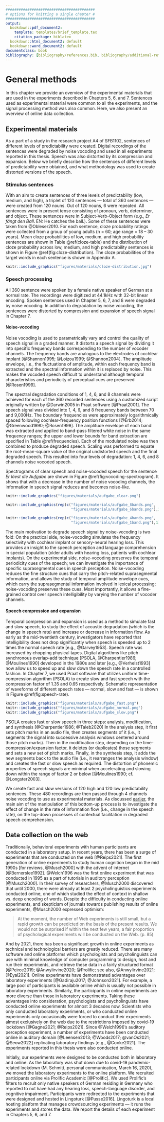 ```yaml
---
#########################################
# options for knitting a single chapter #
#########################################
output:
  bookdown::pdf_document2:
    template: templates/brief_template.tex
    citation_package: biblatex
  bookdown::html_document2: default
  bookdown::word_document2: default
documentclass: book
bibliography: [bibliography/references.bib, bibliography/additional-references.bib]
---
```


# General methods {#chapter-methods}
\chaptermark{Methods}

In this chapter we provide an overview of the experimental materials that are used in the experiments described in Chapters 5, 6, and 7.
Sentences used as experimental material were common to all the experiments,
and the signal processing method was also common.
Here, we also present an overview of online data collection.

## Experimental materials {#experimental-materials}

As a part of a study in the research project A4 of SFB1102, sentences of different levels of predictability were created.
Digital recordings of the sentences were degraded by noise vocoding and used in all experiments reported in this thesis.
Speech was also distorted by its compression and expansion.
<!-- In all the experiments in this thesis, we used spoken sentences which were degraded by noise vocoding. -->
<!-- We processed those spoken sentences to create different versions of distorted speech. -->
Below we briefly describe how the sentences of different levels of predictability were obtained,
and what methodology was used to create distorted versions of the speech.

### Stimulus sentences

With an aim to create sentences of three levels of predictability (low, medium, and high), a triplet of 120 sentences --- total of 360 sentences --- were created from 120 nouns.
Out of 120 nouns, 6 were repeated.
All sentences were in present tense consisting of pronoun, verb, determiner, and object.
These sentences were in Subject-Verb-Object form (e.g., *Er fängt den Ball*. EN: He catches the ball.).
Some of these sentences were taken from @Obleser2010.
For each sentence, cloze probability ratings were collected from a group of young adults (n = 60; age range = 18 – 30 years).
Mean cloze probabilities of low, medium, and high probability sentences are shown in Table \@ref(cloze-table) and
<!--Mean cloze probabilities were 0.022 (SD = 0.027; range = 0.00 – 0.09) for low predictability sentences,
0.274 (SD = 0.134; range = 0.1 – 0.55) for medium predictability sentences,
and 0.752 (SD = 0.123; range = 0.56 – 1.00) for high predictability sentences.-->
the distribution of cloze probability across low, medium, and high predictability sentences is shown in Figure \@ref(fig:cloze-distribution).
The cloze probabilities of the target words in each sentence is shown in Appendix A.

\begin{table}[ht]
\begin{center}
\caption{Cloze probabilities of high, medium and low predictability sentences} 
\label{cloze-table} 
\vskip 0.12in
\begin{tabular}{c c c}
\toprule
 & \multicolumn{2}{c}{Cloze probability} \\
\cmidrule(l){2-3}
Predictability & Mean $\pm$ SD & Range \\
\midrule
Low & 0.022 $\pm$ 0.027 & 0.00 – 0.09 \\
Medium & 0.274 $\pm$ 0.134 & 0.1 – 0.55 \\
High & 0.752 $\pm$ 0.123 & 0.56 – 1.00 \\
\bottomrule
\end{tabular}
\end{center}
\end{table}

```r
knitr::include_graphics("figures/materials/cloze-distribution.jpg")
```


### Speech processing {#speech-processing}

All 360 sentence were spoken by a female native speaker of German at a normal rate.
The recordings were digitized at 44.1kHz with 32-bit linear encoding.
Spoken sentences used in Chapter 5, 6, 7, and 8 were degraded by noise vocoding.
In addition to degradation by noise vocoding, the sentences were distorted by compression and expansion of speech signal in Chapter 7.

#### Noise-vocoding {#noise-vocoding}

<!-- If the cut-off frequencies of the bandwidth of the speech signal (i.e., the analysis band) and the bandwidth of the noise do not match then the resulting noise-vocoded speech becomes spectrally shifted [e.g., @Faulkner2012]. -->
Noise vocoding is used to parametrically vary and control the quality of speech signal in a graded manner.
<!-- It largely removes the spectral details of the speech signal but preserves the temporal and preiodicity cues [@Rosen1999]. -->
It distorts a speech signal by dividing it into specific frequency bands corresponding to the number of vocoder channels.
The frequency bands are analogous to the electrodes of cochlear implant [@Shannon1995; @Loizou1999; @Shannon2004].
The amplitude envelope, i.e., the fluctuations of amplitude, within each frequency band is extracted and the spectral information within it is replaced by noise.
This makes the vocoded speech difficult to understand although temporal characteristics and periodicity of perceptual cues are preserved [@Rosen1999].

The spectral degradation conditions of 1, 4, 6, and 8 channels were achieved for each of the 360 recorded sentences using a customized script originally written by @Darwin2005 in Praat software [@Praat2001].
The speech signal was divided into 1, 4, 6, and 8 frequency bands between 70 and 9,000Hz.
The boundary frequencies were approximately logarithmically spaced following cochlear-frequency position functions [@Erb2014; @Greenwood1990; @Rosen1999].
The amplitude envelope of each band was extracted and applied to band-pass filtered white noise in the same frequency ranges;
the upper and lower bounds for band extraction are specified in Table \@ref(frequencies).
Each of the modulated noise was then combined to produce degraded speech.
Scaling was performed to equate the root-mean-square value of the original undistorted speech and the final degraded speech.
This resulted into four levels of degradation: 1, 4, 6, and 8 channels noise vocoded speech.
<!-- The 1-channel noise-vocoding provides a baseline condition as speech encoded with only one frequency band is least to non-intelligible. -->
<!--However, speech vocoded through four or more channels has been shown to be well intelligible – Ueda and Nakajima (2017) derived from the factor analysis of spectral fluctuations in eight languages, including German, that four channels are sufficient, and they also identified the optimal boundary frequencies for 4 channels vocoding.
These are similar, although not identical, to the cochlear-frequency position function-based boundary frequencies chosen in the current study.-->

Spectrograms of clear speech and noise-vocoded speech for the sentence *Er löest die Aufgabe* are shown in Figure \@ref(fig:vocoding-spectrogram). It shows that with a decrease in the number of noise vocoding channels, the information in speech signal reduces and becomes noise-like.

```r

knitr::include_graphics("figures/materials/aufgabe_clear.png")

knitr::include_graphics(rep(c("figures/materials/aufgabe_8bands.png",
                              "figures/materials/aufgabe_6bands.png"),1))

knitr::include_graphics(rep(c("figures/materials/aufgabe_4bands.png",
                              "figures/materials/aufgabe_1band.png"),1))

```

```{=tex}
\begin{table}[H]
\begin{center}
\tiny
\caption{Boundary frequencies (in Hz) for 1, 4, 6 and 8 channels noise-vocoding conditions} 
\label{frequencies} 
\vskip 0.12in
\begin{tabular}{llllllllll} 
\hline
Number of channels     &    Boundary frequencies \\
\hline
1   &   70    &   9000   &     &     &       &       &        &       &   \\

4   &   70    &   423   &   1304  &   3504  &   9000    &       &        &       &   \\

6   &   70    &   268   &   633   &   1304  &   2539    &   4813    &    9000    &       &   \\

8   &   70    &   207   &   423   &   764   &   1304    &   2156    &    3504    &   5634    &   9000\\
\hline
\end{tabular} 
\end{center} 
\end{table}
```

The main motivation to degrade speech signal by noise-vocoding is two fold:
On the practical side, noise-vocoding simulates the frequency selectivity with cochlear implant or sensory-neural hearing loss.
This provides an insight to the speech perception and language comprehension in special population (older adults with hearing loss, patients with cochlear implants).
On the experimental side, noise-vocoding preserves the temporal periodicity cues of the speech;
we can investigate the importance of specific suprasegmental cues in speech perception.
Noise-vocoding reduces the fine structure cues that carry the pitch-related suprasegmental information,
and allows the study of temporal amplitude envelope cues, which carry the suprasegmental information involved in lexical processing;
noise-vocoding preserves these cues.
Most importantly, it allows a fine-grained control over speech intelligibility by varying the number of vocoder channels.

#### Speech compression and expansion {#compression-expansion}

Temporal compression and expansion is used as a method to simulate fast and slow speech,
to study the effect of acoustic degradation (which is the change in speech rate) and increase or decrease in information flow.
As early as the mid-twentieth century, investigators have reported that intelligibility does not drop significantly when speech is speeded up to 2 times the normal speech rate [e.g., @Garvey1953].
Speech rate was increased by chopping physical tapes.
Digital algorithms like pitch-synchronous overlap-add technique [PSOLA, @Charpentier1986; @Moulines1990] developed in the 1980s and later [e.g., @Verhelst1993] now allow us to speed up and slow down the speech rate in a controlled fashion.
In Chapter 7, we used Praat software that utilizes uniform time-compression algorithm (PSOLA) to create slow and fast speech with the compression factor of 1.35 and 0.65 respectively.
Schematic representation of waveforms of different speech rates --- normal, slow and fast --- is shown in Figure \@ref(fig:speech-rate).

```r

knitr::include_graphics("figures/materials/aufgabe_fast.png")
knitr::include_graphics("figures/materials/aufgabe_normal.png")
knitr::include_graphics("figures/materials/aufgabe_slow.png")

```

PSOLA creates fast or slow speech in three steps: analysis, modification, and synthesis [@Charpentier1986; @Taleb2020]
In the analysis step, it first sets pitch marks in an audio file, then creates segments of it
(i.e., it segments the signal into successive analysis windows centered around those pitch marks).
Then in the modification step, depending on the time-compression/expansion factor, it deletes (or duplicates) those segments and sets a new set of pitch marks.
Finally, in the synthesis step, it adds the new segments back to the audio file (i.e., it rearranges the analysis window) and creates the fast or slow speech as required.
The distortion of phonemic properties of speech signals are minimal when accelerating and slowing down within the range of factor 2 or below [@Moulines1990; cf. @Longster2003].

We create fast and slow versions of 120 high and 120 low predictability sentences.
These 480 recordings are then passed through 4 channels noise vocoding to use as experimental materials.
As discussed [earlier](#research-goals), the main aim of the manipulation of this bottom-up process is to investigate the effect of change in the rate of information flow (i.e., change in the speech rate), on the top-down processes of contextual facilitation in degraded speech comprehension.
<!-- In Experiment 3, PSOLA algorithm in Praat software is used to increase the rate of speech by a factor of 0.65 before passing it through 4-channels noise-vocoding. -->

## Data collection on the web

<!--- Write a few sentences about similarity and dissimilarity about online and lab data collection.
- Cite the papers that have done such comparisons.
- Cite specifically the auditory modalities ones.
- Then mention Lingoturk, and Prolific.
- Mention screening in Prolific.

- Data colxn in lab and online
- Online expt hosting platform
- Recruiting participants online -->
Traditionally, behavioral experiments with human participants are conducted in a laboratory setup.
In recent years, there has been a surge of experiments that are conducted on the web [@Reips2021].
The first generation of online experiments to study human cognition began in the mid 1990s [for reviews, @Musch2000] with the advent of internet [@Bernerslee1992].
@Welch1996 was the first online experiment that was conducted in 1995 as a part of tutorials in auditory perception [@Musch2000].
In their survey of researchers, @Musch2000 discovered that until 2000, there were already at least 2 psycholinguistics experiments conducted online,
one of which studied the effect of context in shallow vs. deep encoding of words.
Despite the difficulty in conducting online experiments, and skepticism of journals towards publishing results of online experiments,
@Musch2000 expressed optimism:

>
At the moment, the number of Web experiments is still small, but a rapid growth can be predicted on the basis of the present results.
We would not be surprised if within the next few years, a fair proportion of psychological experiments will be conducted on the Web. (p. 85)
<!-- > -->
<!-- > `r tufte::quote_footer('--- Musch & Reips, 2000, p. 85')` -->

<!-- It will be interesting to see how the experiences of the early researchers shape this new direction in psychological research." -->
And by 2021, there has been a significant growth in online experiments as technical and technological barriers are greatly reduced.
There are many software and online platforms which psychologists and psycholinguists can use with minimal knowledge of computer programming
to design, host and run their experiments, and retrieve these data in a fairly structured format [@Peirce2019; @Anwylirvine2020; @Prolific; see also, @Anwylirvine2021; @Eyal2021].
Online experiments have demonstrated advantages over laboratory experiments [@Gadiraju2017; @Johnson2021].
For example, a large pool of participants is available online which is usually not possible in laboratory experiments.
Similarly, the participants in online experiments are more diverse than those in laboratory experiments.
Taking these advantages into consideration, psychologists and psycholinguists have conducted online experiments for almost 3 decades now.
Scientists who only conducted laboratory experiments, or who conducted online experiments only occasionally were forced to conduct their experiments almost exclusively on the web due to the restrictions imposed by covid-19 lockdown [@Gagne2021; @Reips2021].
Since @Welch1996's auditory perception experiment, a number of experiments have been conducted online in auditory domain [@Leensen2013; @Woods2017; @vanOs2021; @Seow2022] replicating laboratory findings [e.g., @Cooke2021].
The experiments reported in this thesis were also conducted online.

Initially, our experiments were designed to be conducted both in laboratory and online.
As the laboratory was shut down due to covid-19 pandemic-related lockdown (M. Schmitt, personal communication, March 16, 2020), we moved the laboratory experiments to the online platform.
We recruited participants online via Prolific Academic [@Prolific].
We used Prolific's filters to recruit only native speakers of German residing in Germany
who reported to not have had any hearing loss, speech-language disorder, and cognitive impairment.
Participants were redirected to the experiments that were designed and hosted in Lingoturk [@Pusse2016].
Lingoturk is a local hosting platform that manages crowdsourcing experiments --- it runs the experiments and stores the data.
We report the details of each experiment in Chapters 5, 6, and 7.

